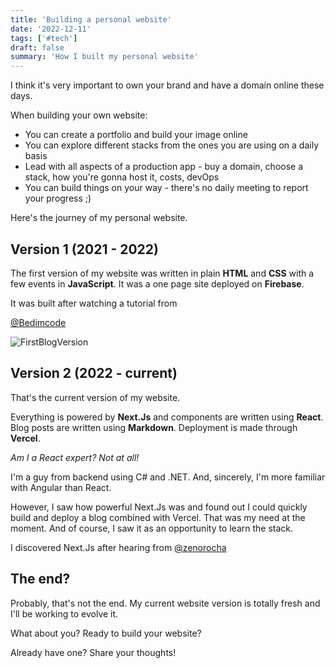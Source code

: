 ```yaml
---
title: 'Building a personal website'
date: '2022-12-11'
tags: ['#tech']
draft: false
summary: 'How I built my personal website'
---
```


I think it's very important to own your brand and have a domain online these days.

When building your own website:

- You can create a portfolio and build your image online
- You can explore different stacks from the ones you are using on a daily basis
- Lead with all aspects of a production app - buy a domain, choose a stack, how you're gonna host it, costs, devOps
- You can build things on your way - there's no daily meeting to report your progress ;)

Here's the journey of my personal website.

## Version 1 (2021 - 2022)

The first version of my website was written in plain **HTML** and **CSS** with a few events in **JavaScript**. It was a one page site deployed on **Firebase**.

It was built after watching a tutorial from

<a href="https://www.youtube.com/@Bedimcode" target="_blank">
  @Bedimcode
</a>

<br />

![FirstBlogVersion](/static/images/posts/blog-version-1.png)

## Version 2 (2022 - current)

That's the current version of my website.

Everything is powered by **Next.Js** and components are written using **React**. Blog posts are written using **Markdown**.
Deployment is made through **Vercel**.

_Am I a React expert? Not at all!_

I'm a guy from backend using C# and .NET.
And, sincerely, I'm more familiar with Angular than React.

However, I saw how powerful Next.Js was and found out I could quickly build and deploy a blog combined with Vercel. That was my need at the moment. And of course, I saw it as an opportunity to learn the stack.

I discovered Next.Js after hearing from <a href="https://twitter.com/zenorocha" target="_blank">@zenorocha</a>

## The end?

Probably, that's not the end.
My current website version is totally fresh and I'll be working to evolve it.

What about you? Ready to build your website?

Already have one? Share your thoughts!
